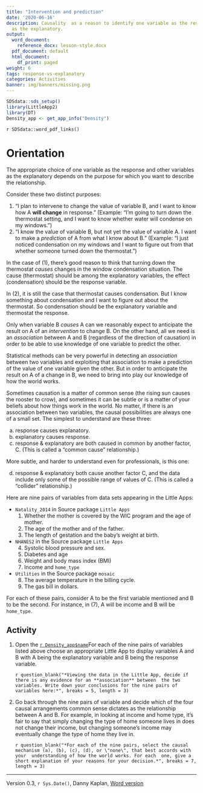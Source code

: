 ```yaml
---
title: "Intervention and prediction"
date: '2020-06-16'
description: Causality  as a reason to identify one variable as the response and another
  as the explanatory.
output:
  word_document:
    reference_docx: lesson-style.docx
  pdf_document: default
  html_document:
    df_print: paged
weight: 6
tags: response-vs-explanatory
categories: Activities
banner: img/banners/missing.png
---
```




```r
SDSdata::sds_setup()
library(LittleApp2)
library(DT)
Density_app <- get_app_info("Density")
```

`r SDSdata::word_pdf_links()`


# Orientation

The appropriate choice of one variable as the response and other variables as the explanatory depends on the purpose for which you want to describe the relationship.

Consider these two distinct purposes:

1. "I plan to intervene to change the value of variable B, and I want to know how A **will change** in response." (Example: "I'm going to turn down the thermostat setting, and I want to know whether water will condense on my windows.")
2. "I know the value of variable B, but not yet the value  of variable A. I want to make a *prediction* of A from what I know about B." (Example: "I just noticed condensation on my windows and I want to figure out from that whether  someone turned down the thermostat.")

In the case of (1), there's good reason to think that turning down the thermostat *causes* changes in the window condensation situation. The cause (thermostat) should be among the explanatory variables, the effect (condensation) should be the response variable.

In (2), it is still the case that thermostat causes condensation. But I know something about condensation and I want to figure out about the thermostat.  So condensation should be the explanatory variable and thermostat the response.

Only when variable B *causes* A can we reasonably expect to anticipate the result on A of an *intervention* to change B. On the other hand, all we need is an *association* between A and B (regardless of the direction of causation) in order to be able to use knowledge of one variable to predict the other.

Statistical methods can be very powerful in detecting an *association* between two variables and exploiting that association to make a prediction of the value of one variable given the other. But in order to anticipate the result on A of a change in B, we need to bring into play our knowledge of how the world works. 

Sometimes causation is a matter of common sense (the rising sun causes the rooster to crow), and sometimes it can be subtle or is a matter of your beliefs about how things work in the world. No matter, if there is an association between two variables, the causal possibilities are always one of a small set. The simplest to understand are these three:

a. response causes explanatory.
b. explanatory causes response.
c. response & explanatory are both caused in common by another factor, C. (This is called a "common cause" relationship.)
     
More subtle, and harder to understand even for professionals, is this  one:
    
d. response & explanatory both cause another factor C, and the data include only some of the possible range of values of C. (This is called a "collider" relationship.)


Here are nine pairs of variables from data sets appearing in the Little Apps:

* `Natality_2014` in Source package `Little Apps`
    1. Whether the mother is covered by the WIC program and the age of mother.
    2. The age of the mother and of the father.
    3. The length of gestation and the baby's weight at birth.
    
* `NHANES2` in the Source package `Little Apps`
    4. Systolic blood pressure and sex.
    5. Diabetes and age
    6. Weight and body mass index (BMI)
    7. Income and `home_type`
    
* `Utilities` in the Source package `mosaic`
    8. The average temperature in the billing cycle.
    9. The gas bill in dollars.

For each of these pairs, consider A to be the first variable mentioned and B to be the second. For instance, in  (7), A will be income and B will be `home_type`. 

## Activity

1. Open the [`r Density_app$name`](`r Density_app$url`)For each  of the nine pairs of variables listed above choose an appropriate Little App to display variables A and B with A being  the explanatory variable and B being the response variable.

    `r question_blank("*Viewing the data in the Little App, decide if there is any evidence for an **association** between  the two variables. Write down your conclusions for the nine pairs of variables here:*", breaks = 5, length = 3)`
    
2. Go back through the nine pairs of variable and decide which  of the four causal arrangements common sense dictates as the relationship between A and B. For example, in looking at income and home type, it's fair to  say that simply changing the type of home someone lives in does not change their income, but changing someone's income may eventually change the type of home they live in.

    `r question_blank("*For each of the nine pairs, select the causal mechanism (a), (b), (c), (d), or \"none\", that best accords with your  understanding of how the world works. For each  one, give a short explanation of your reasons for your decision.*", breaks = 7, length = 3)`




----------------------

Version 0.3, `r Sys.Date()`, Danny Kaplan, [Word version](`r paste0("/word-versions/",tools::file_path_sans_ext(knitr::current_input()), ".docx")`) 
